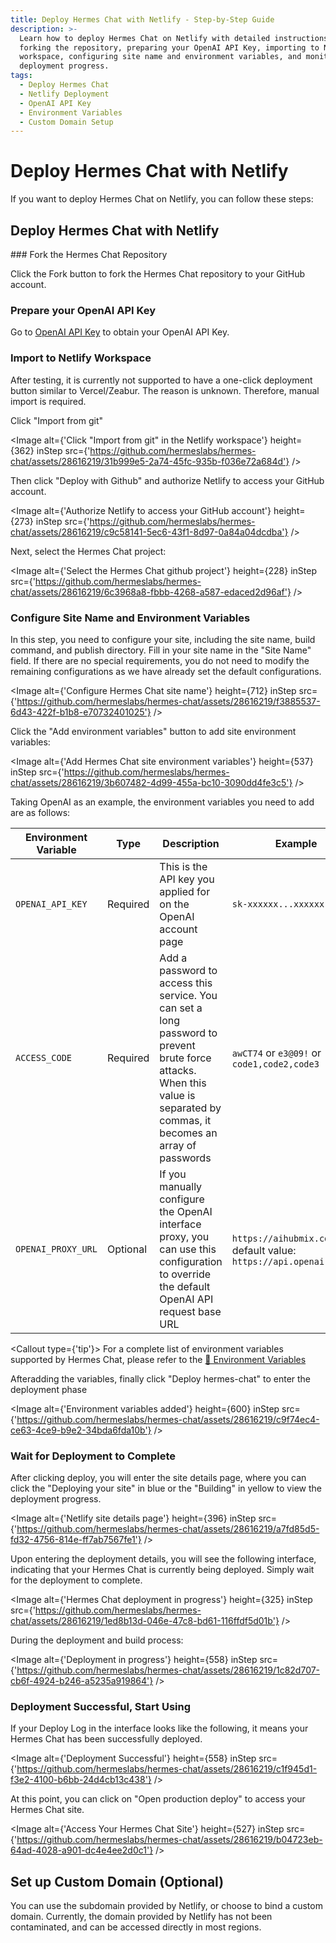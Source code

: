 ```yaml
---
title: Deploy Hermes Chat with Netlify - Step-by-Step Guide
description: >-
  Learn how to deploy Hermes Chat on Netlify with detailed instructions on
  forking the repository, preparing your OpenAI API Key, importing to Netlify
  workspace, configuring site name and environment variables, and monitoring
  deployment progress.
tags:
  - Deploy Hermes Chat
  - Netlify Deployment
  - OpenAI API Key
  - Environment Variables
  - Custom Domain Setup
---
```


# Deploy Hermes Chat with Netlify

If you want to deploy Hermes Chat on Netlify, you can follow these steps:

## Deploy Hermes Chat with Netlify

<Steps>
  ### Fork the Hermes Chat Repository

  Click the Fork button to fork the Hermes Chat repository to your GitHub account.

  ### Prepare your OpenAI API Key

  Go to [OpenAI API Key](https://platform.openai.com/account/api-keys) to obtain your OpenAI API Key.

  ### Import to Netlify Workspace

  <Callout>
    After testing, it is currently not supported to have a one-click deployment button similar to
    Vercel/Zeabur. The reason is unknown. Therefore, manual import is required.
  </Callout>

  Click "Import from git"

  <Image alt={'Click "Import from git" in the Netlify workspace'} height={362} inStep src={'https://github.com/hermeslabs/hermes-chat/assets/28616219/31b999e5-2a74-45fc-935b-f036e72a684d'} />

  Then click "Deploy with Github" and authorize Netlify to access your GitHub account.

  <Image alt={'Authorize Netlify to access your GitHub account'} height={273} inStep src={'https://github.com/hermeslabs/hermes-chat/assets/28616219/c9c58141-5ec6-43f1-8d97-0a84a04dcdba'} />

  Next, select the Hermes Chat project:

  <Image alt={'Select the Hermes Chat github project'} height={228} inStep src={'https://github.com/hermeslabs/hermes-chat/assets/28616219/6c3968a8-fbbb-4268-a587-edaced2d96af'} />

  ### Configure Site Name and Environment Variables

  In this step, you need to configure your site, including the site name, build command, and publish directory. Fill in your site name in the "Site Name" field. If there are no special requirements, you do not need to modify the remaining configurations as we have already set the default configurations.

  <Image alt={'Configure Hermes Chat site name'} height={712} inStep src={'https://github.com/hermeslabs/hermes-chat/assets/28616219/f3885537-6d43-422f-b1b8-e70732401025'} />

  Click the "Add environment variables" button to add site environment variables:

  <Image alt={'Add Hermes Chat site environment variables'} height={537} inStep src={'https://github.com/hermeslabs/hermes-chat/assets/28616219/3b607482-4d99-455a-bc10-3090dd4fe3c5'} />

  Taking OpenAI as an example, the environment variables you need to add are as follows:

  | Environment Variable | Type     | Description                                                                                                                                                                 | Example                                                               |
  | -------------------- | -------- | --------------------------------------------------------------------------------------------------------------------------------------------------------------------------- | --------------------------------------------------------------------- |
  | `OPENAI_API_KEY`     | Required | This is the API key you applied for on the OpenAI account page                                                                                                              | `sk-xxxxxx...xxxxxx`                                                  |
  | `ACCESS_CODE`        | Required | Add a password to access this service. You can set a long password to prevent brute force attacks. When this value is separated by commas, it becomes an array of passwords | `awCT74` or `e3@09!` or `code1,code2,code3`                           |
  | `OPENAI_PROXY_URL`   | Optional | If you manually configure the OpenAI interface proxy, you can use this configuration to override the default OpenAI API request base URL                                    | `https://aihubmix.com/v1`, default value: `https://api.openai.com/v1` |

  <Callout type={'tip'}>
    For a complete list of environment variables supported by Hermes Chat, please refer to the [📘
    Environment Variables](/docs/self-hosting/environment-variables)
  </Callout>

  Afteradding the variables, finally click "Deploy hermes-chat" to enter the deployment phase

  <Image alt={'Environment variables added'} height={600} inStep src={'https://github.com/hermeslabs/hermes-chat/assets/28616219/c9f74ec4-ce63-4ce9-b9e2-34bda6fda10b'} />

  ### Wait for Deployment to Complete

  After clicking deploy, you will enter the site details page, where you can click the "Deploying your site" in blue or the "Building" in yellow to view the deployment progress.

  <Image alt={'Netlify site details page'} height={396} inStep src={'https://github.com/hermeslabs/hermes-chat/assets/28616219/a7fd85d5-fd32-4756-814e-ff7ab7567fe1'} />

  Upon entering the deployment details, you will see the following interface, indicating that your Hermes Chat is currently being deployed. Simply wait for the deployment to complete.

  <Image alt={'Hermes Chat deployment in progress'} height={325} inStep src={'https://github.com/hermeslabs/hermes-chat/assets/28616219/1ed8b13d-046e-47c8-bd61-116ffdf5d01b'} />

  During the deployment and build process:

  <Image alt={'Deployment in progress'} height={558} inStep src={'https://github.com/hermeslabs/hermes-chat/assets/28616219/1c82d707-cb6f-4924-b246-a5235a919864'} />

  ### Deployment Successful, Start Using

  If your Deploy Log in the interface looks like the following, it means your Hermes Chat has been successfully deployed.

  <Image alt={'Deployment Successful'} height={558} inStep src={'https://github.com/hermeslabs/hermes-chat/assets/28616219/c1f945d1-f3e2-4100-b6bb-24d4cb13c438'} />

  At this point, you can click on "Open production deploy" to access your Hermes Chat site.

  <Image alt={'Access Your Hermes Chat Site'} height={527} inStep src={'https://github.com/hermeslabs/hermes-chat/assets/28616219/b04723eb-64ad-4028-a901-dc4e4ee2d0c1'} />
</Steps>

## Set up Custom Domain (Optional)

You can use the subdomain provided by Netlify, or choose to bind a custom domain. Currently, the domain provided by Netlify has not been contaminated, and can be accessed directly in most regions.
